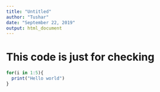 ---
title: "Untitled"
author: "Tushar"
date: "September 22, 2019"
output: html_document
---

# This code is just for checking
```{r}
for(i in 1:5){
  print("Hello world")
}
```


